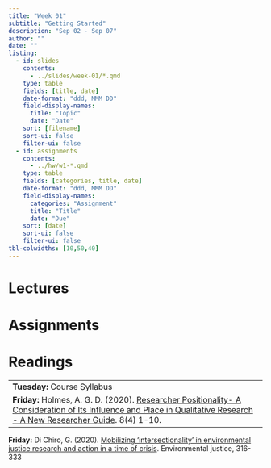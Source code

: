 ```yaml
---
title: "Week 01"
subtitle: "Getting Started"
description: "Sep 02 - Sep 07"
author: ""
date: ""
listing:
  - id: slides
    contents:
      - ../slides/week-01/*.qmd
    type: table
    fields: [title, date]
    date-format: "ddd, MMM DD"
    field-display-names:
      title: "Topic"
      date: "Date"
    sort: [filename]
    sort-ui: false
    filter-ui: false
  - id: assignments
    contents:
      - ../hw/w1-*.qmd
    type: table
    fields: [categories, title, date]
    date-format: "ddd, MMM DD"
    field-display-names:
      categories: "Assignment"
      title: "Title"
      date: "Due"
    sort: [date]
    sort-ui: false
    filter-ui: false
tbl-colwidths: [10,50,40]
---
```


# Lectures

::: {#slides}
:::

# Assignments

::: {#assignments}
:::

# Readings

|                                                                                                           |
|-----------------------------------------------------------------------------------------------------------|
| **Tuesday:** Course Syllabus                                                                              |
| **Friday:**  Holmes, A. G. D. (2020). [Researcher Positionality- A Consideration of Its Influence and Place in Qualitative Research - A New Researcher Guide](https://drive.google.com/drive/folders/1Rh3roCYigTKkSGtQEma19-Ks9Id_dSxP). 8(4) 1-10.                                                                     |

| **Friday:** Di Chiro, G. (2020). [Mobilizing 'intersectionality' in environmental justice research and action in a time of crisis](https://drive.google.com/drive/folders/1Rh3roCYigTKkSGtQEma19-Ks9Id_dSxP). Environmental justice, 316-333                                             
